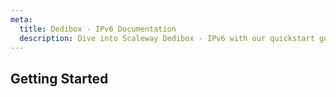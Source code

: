 ```yaml
---
meta:
  title: Dedibox - IPv6 Documentation
  description: Dive into Scaleway Dedibox - IPv6 with our quickstart guides, how-tos, tutorials and more
---
```


<ProductHeader
   productName="Dedibox - IPv6"
   productLogo="dedibox"
   description="IPv6s is supported on all Scaleway Dedibox dedicated servers. You can request a free /48 IPv6 prefix for your account."
   url="/dedibox-network/ipv6/quickstart"
   label="IPv6 Quickstart"
/>

## Getting Started

<Grid>
    <SummaryCard
        title="Quickstart"
        icon="rocket"
        description="Learn how to create, and manage a IPv6 in a few steps."
        label="View Quickstart"
        url="/dedibox-network/ipv6/quickstart/"
    />
    <SummaryCard
        title="Concepts"
        icon="information-circle-outline"
        description="Core concepts that give you a better understanding of IPv6."
        label="View Concepts"
        url="/dedibox-network/ipv6/concepts/"
    />
    <SummaryCard
        title="How-tos"
        icon="help-circle-outline"
        description="Check our guides helping you to configure failover IPs for Dedibox."
        label="View How-tos"
        url="/dedibox-network/ipv6/how-to/"
    />
</Grid>

